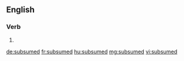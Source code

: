 ==English==

===Verb===
{{head|en|verb form}}

# {{en-past of|subsume}}

[[de:subsumed]]
[[fr:subsumed]]
[[hu:subsumed]]
[[mg:subsumed]]
[[vi:subsumed]]